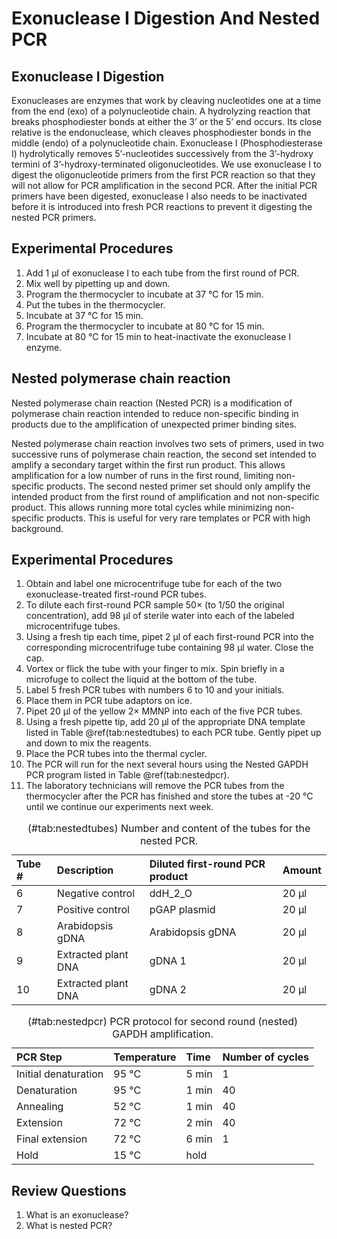 # Exonuclease I Digestion And Nested PCR

## Exonuclease I Digestion

Exonucleases are enzymes that work by cleaving nucleotides one at a time from the end (exo) of a polynucleotide chain. A hydrolyzing reaction that breaks phosphodiester bonds at either the 3' or the 5' end occurs. Its close relative is the endonuclease, which cleaves phosphodiester bonds in the middle (endo) of a polynucleotide chain. Exonuclease I (Phosphodiesterase I) hydrolytically removes 5'-nucleotides successively from the 3'-hydroxy termini of 3'-hydroxy-terminated oligonucleotides. We use exonuclease I to digest the oligonucleotide primers from the first PCR reaction so that they will not allow for PCR amplification in the second PCR. After the initial PCR primers have been digested, exonuclease I also needs to be inactivated before it is introduced into fresh PCR reactions to prevent it digesting the nested PCR primers.

## Experimental Procedures

1. Add 1 µl of exonuclease I to each tube from the first round of PCR. 
2. Mix well by pipetting up and down.
2. Program the thermocycler to incubate at 37 °C for 15 min.
2. Put the tubes in the thermocycler.
2. Incubate at 37 °C for 15 min.
2. Program the thermocycler to incubate at 80 °C for 15 min.
3. Incubate at 80 °C for 15 min to heat-inactivate the exonuclease I enzyme.

## Nested polymerase chain reaction

Nested polymerase chain reaction (Nested PCR) is a modification of polymerase chain reaction intended to reduce non-specific binding in products due to the amplification of unexpected primer binding sites.

Nested polymerase chain reaction involves two sets of primers, used in two successive runs of polymerase chain reaction, the second set intended to amplify a secondary target within the first run product. This allows amplification for a low number of runs in the first round, limiting non-specific products. The second nested primer set should only amplify the intended product from the first round of amplification and not non-specific product. This allows running more total cycles while minimizing non-specific products. This is useful for very rare templates or PCR with high background.

## Experimental Procedures

1. Obtain and label one microcentrifuge tube for each of the two exonuclease-treated first-round PCR tubes.
5. To dilute each first-round PCR sample 50× (to 1/50 the original concentration), add 98 µl of sterile water into each of the labeled microcentrifuge tubes.
6. Using a fresh tip each time, pipet 2 µl of each first-round PCR into the corresponding microcentrifuge tube containing 98 µl water. Close the cap.
7. Vortex or flick the tube with your finger to mix. Spin briefly in a microfuge to collect the liquid at the bottom of the tube.
8. Label 5 fresh PCR tubes with numbers 6 to 10 and your initials. 
9. Place them in PCR tube adaptors on ice. 
9. Pipet 20 µl of the yellow 2× MMNP into each of the five PCR tubes.
5. Using a fresh pipette tip, add 20 µl of the appropriate DNA template listed in Table \@ref(tab:nestedtubes) to each PCR tube. Gently pipet up and down to mix the reagents.
1. Place the PCR tubes into the thermal cycler.
1. The PCR will run for the next several hours using the Nested GAPDH PCR program listed in Table \@ref(tab:nestedpcr).
1. The laboratory technicians will remove the PCR tubes from the thermocycler after the PCR has finished and store the tubes at -20 °C until we continue our experiments next week.

Table: (\#tab:nestedtubes) Number and content of the tubes for the nested PCR.

|Tube #|Description        |Diluted first-round PCR product|Amount|
|:-----|:------------------|:------------------------------|:-----|
|6     |Negative control   |ddH_2_O         |20 µl  | 
|7     |Positive control   |pGAP plasmid    |20 µl  |
|8     |Arabidopsis gDNA   |Arabidopsis gDNA|20 µl  |
|9     |Extracted plant DNA|gDNA 1          |20 µl  |
|10    |Extracted plant DNA|gDNA 2          |20 µl  |

Table: (\#tab:nestedpcr) PCR protocol for second round (nested) GAPDH amplification.

|PCR Step            |Temperature|Time  |Number of cycles
|:-------------------|:----------|:-----|:--------------
|Initial denaturation|95 °C       |5 min |1
|Denaturation        |95 °C       |1 min |40
|Annealing           |52 °C       |1 min |40
|Extension           |72 °C       |2 min |40
|Final extension     |72 °C       |6 min |1
|Hold                |15 °C       |hold  |

## Review Questions

1. What is an exonuclease?
2. What is nested PCR?

